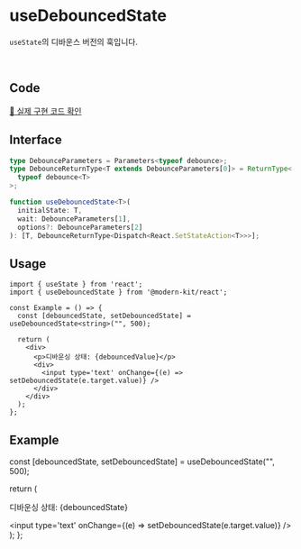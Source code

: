 
# useDebouncedState

`useState`의 디바운스 버전의 훅입니다.

<br />

## Code
[🔗 실제 구현 코드 확인](https://github.com/modern-agile-team/modern-kit/blob/main/packages/react/src/hooks/useDebouncedState/index.ts)

## Interface
```ts title="typescript"
type DebounceParameters = Parameters<typeof debounce>;
type DebounceReturnType<T extends DebounceParameters[0]> = ReturnType<
  typeof debounce<T>
>;
```
```ts title="typescript"
function useDebouncedState<T>(
  initialState: T,
  wait: DebounceParameters[1],
  options?: DebounceParameters[2]
): [T, DebounceReturnType<Dispatch<React.SetStateAction<T>>>];
```

## Usage
```tsx title="typescript"
import { useState } from 'react';
import { useDebouncedState } from '@modern-kit/react';

const Example = () => {
  const [debouncedState, setDebouncedState] = useDebouncedState<string>("", 500);

  return (
    <div>
      <p>디바운싱 상태: {debouncedValue}</p>
      <div>
        <input type='text' onChange={(e) => setDebouncedState(e.target.value)} />
      </div>
    </div>
  );
};
```

## Example

  const [debouncedState, setDebouncedState] = useDebouncedState("", 500);

  return (
    <div>
      <p>디바운싱 상태: {debouncedState}</p>
      <div>
        <input type='text' onChange={(e) => setDebouncedState(e.target.value)} />
      </div>
    </div>
  );
};

<Example />